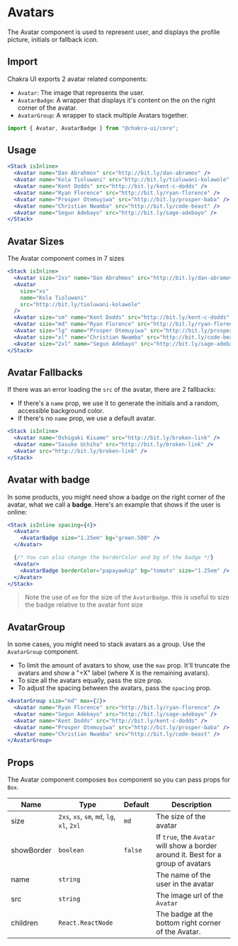 
<SEO
  title="Avatars"
  description="The Avatar component is used to represent user, and displays the profile
picture, initials or fallback icon."
/>

# Avatars

The Avatar component is used to represent user, and displays the profile
picture, initials or fallback icon.

## Import

Chakra UI exports 2 avatar related components:

- `Avatar`: The image that represents the user.
- `AvatarBadge`: A wrapper that displays it's content on the on the right corner
  of the avatar.
- `AvatarGroup`: A wrapper to stack multiple Avatars together.

```js
import { Avatar, AvatarBadge } from "@chakra-ui/core";
```

## Usage

```jsx
<Stack isInline>
  <Avatar name="Dan Abrahmov" src="http://bit.ly/dan-abramov" />
  <Avatar name="Kola Tioluwani" src="http://bit.ly/tioluwani-kolawole" />
  <Avatar name="Kent Dodds" src="http://bit.ly/kent-c-dodds" />
  <Avatar name="Ryan Florence" src="http://bit.ly/ryan-florence" />
  <Avatar name="Prosper Otemuyiwa" src="http://bit.ly/prosper-baba" />
  <Avatar name="Christian Nwamba" src="http://bit.ly/code-beast" />
  <Avatar name="Segun Adebayo" src="http://bit.ly/sage-adebayo" />
</Stack>
```

## Avatar Sizes

The Avatar component comes in 7 sizes

```jsx
<Stack isInline>
  <Avatar size="2xs" name="Dan Abrahmov" src="http://bit.ly/dan-abramov" />
  <Avatar
    size="xs"
    name="Kola Tioluwani"
    src="http://bit.ly/tioluwani-kolawole"
  />
  <Avatar size="sm" name="Kent Dodds" src="http://bit.ly/kent-c-dodds" />
  <Avatar size="md" name="Ryan Florence" src="http://bit.ly/ryan-florence" />
  <Avatar size="lg" name="Prosper Otemuyiwa" src="http://bit.ly/prosper-baba" />
  <Avatar size="xl" name="Christian Nwamba" src="http://bit.ly/code-beast" />
  <Avatar size="2xl" name="Segun Adebayo" src="http://bit.ly/sage-adebayo" />
</Stack>
```

## Avatar Fallbacks

If there was an error loading the `src` of the avatar, there are 2 fallbacks:

- If there's a `name` prop, we use it to generate the initials and a random,
  accessible background color.
- If there's no `name` prop, we use a default avatar.

```jsx
<Stack isInline>
  <Avatar name="Oshigaki Kisame" src="http://bit.ly/broken-link" />
  <Avatar name="Sasuke Uchiha" src="http://bit.ly/broken-link" />
  <Avatar src="http://bit.ly/broken-link" />
</Stack>
```

## Avatar with badge

In some products, you might need show a badge on the right corner of the avatar,
what we call a **badge**. Here's an example that shows if the user is online:

```jsx
<Stack isInline spacing={4}>
  <Avatar>
    <AvatarBadge size="1.25em" bg="green.500" />
  </Avatar>

  {/* You can also change the borderColor and bg of the badge */}
  <Avatar>
    <AvatarBadge borderColor="papayawhip" bg="tomato" size="1.25em" />
  </Avatar>
</Stack>
```

> Note the use of `em` for the size of the `AvatarBadge`. this is useful to size
> the badge relative to the avatar font size

## AvatarGroup

In some cases, you might need to stack avatars as a group. Use the `AvatarGroup`
component.

- To limit the amount of avatars to show, use the `max` prop. It'll truncate the
  avatars and show a "+X" label (where X is the remaining avatars).
- To size all the avatars equally, pass the size prop.
- To adjust the spacing between the avatars, pass the `spacing` prop.

```jsx
<AvatarGroup size="md" max={2}>
  <Avatar name="Ryan Florence" src="http://bit.ly/ryan-florence" />
  <Avatar name="Segun Adebayo" src="http://bit.ly/sage-adebayo" />
  <Avatar name="Kent Dodds" src="http://bit.ly/kent-c-dodds" />
  <Avatar name="Prosper Otemuyiwa" src="http://bit.ly/prosper-baba" />
  <Avatar name="Christian Nwamba" src="http://bit.ly/code-beast" />
</AvatarGroup>
```

## Props

The Avatar component composes `Box` component so you can pass props for `Box`.

| Name       | Type                                       | Default | Description                                                                       |
| ---------- | ------------------------------------------ | ------- | --------------------------------------------------------------------------------- |
| size       | `2xs`, `xs`, `sm`, `md`, `lg`, `xl`, `2xl` | `md`    | The size of the avatar                                                            |
| showBorder | `boolean`                                  | `false` | If `true`, the `Avatar` will show a border around it. Best for a group of avatars |
| name       | `string`                                   |         | The name of the user in the avatar                                                |
| src        | `string`                                   |         | The image url of the `Avatar`                                                     |
| children   | `React.ReactNode`                          |         | The badge at the bottom right corner of the Avatar.                               |
